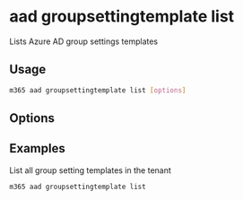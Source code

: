 
# aad groupsettingtemplate list

Lists Azure AD group settings templates

## Usage

```sh
m365 aad groupsettingtemplate list [options]
```

## Options

<Global />

## Examples

List all group setting templates in the tenant

```sh
m365 aad groupsettingtemplate list
```

